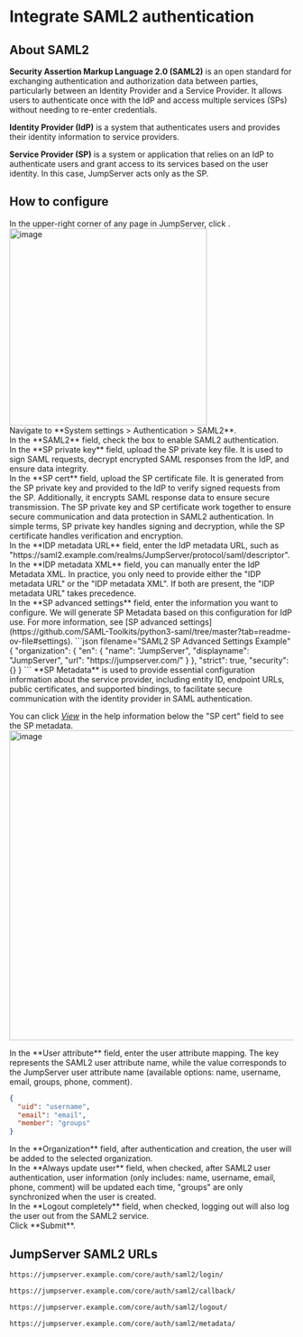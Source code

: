 # Integrate SAML2 authentication <Icon name="xpackTip"/>

## About SAML2

**Security Assertion Markup Language 2.0 (SAML2)** is an open standard for exchanging authentication and authorization data between parties, particularly between an Identity Provider and a Service Provider. It allows users to authenticate once with the IdP and access multiple services (SPs) without needing to re-enter credentials.

**Identity Provider (IdP)** is a system that authenticates users and provides their identity information to service providers.

**Service Provider (SP)** is a system or application that relies on an IdP to authenticate users and grant access to its services based on the user identity. In this case, JumpServer acts only as the SP.

## How to configure
<Steps>
<div>
In the upper-right corner of any page in JumpServer, click <Icon name="settings"/>.
<img src="/images/docs/admin-guides/system-settings/nav-settings.png" alt="image" width="350"/>
</div>

<div>
Navigate to **System settings > Authentication > SAML2**.
</div>

<div>
In the **SAML2** field, check the box to enable SAML2 authentication.
</div>

<div>
In the **SP private key** field, upload the SP private key file. It is used to sign SAML requests, decrypt encrypted SAML responses from the IdP, and ensure data integrity.
</div>

<div>
In the **SP cert** field, upload the SP certificate file. It is generated from the SP private key and provided to the IdP to verify signed requests from the SP. Additionally, it encrypts SAML response data to ensure secure transmission.

<Alert type="note">
The SP private key and SP certificate work together to ensure secure communication and data protection in SAML2 authentication. In simple terms, SP private key handles signing and decryption, while the SP certificate handles verification and encryption.
</Alert>
</div>

<div>
In the **IDP metadata URL** field, enter the IdP metadata URL, such as "https://&#8203;saml2.example.com/realms/JumpServer/protocol/saml/descriptor".
</div>

<div>
In the **IDP metadata XML** field, you can manually enter the IdP Metadata XML. In practice, you only need to provide either the "IDP metadata URL" or the "IDP metadata XML". If both are present, the "IDP metadata URL" takes precedence.
</div>

<div>
In the **SP advanced settings** field, enter the information you want to configure. We will generate SP Metadata based on this configuration for IdP use. For more information, see [SP advanced settings](https://github.com/SAML-Toolkits/python3-saml/tree/master?tab=readme-ov-file#settings). 
```json filename="SAML2 SP Advanced Settings Example"
{
  "organization": {
    "en": {
      "name": "JumpServer",
      "displayname": "JumpServer",
      "url": "https://jumpserver.com/"
    }
  },
  "strict": true,
  "security": {}
}
```
<Alert type="note">
  **SP Metadata** is used to provide essential configuration information about the service provider, including entity ID, endpoint URLs, public certificates, and supported bindings, to facilitate secure communication with the identity provider in SAML authentication.
</Alert>

You can click _[View]()_ in the help information below the "SP cert" field to see the SP metadata.
<img src="/images/docs/admin-guides/system-settings/auth/saml2-sp-metadata.png" alt="image" width="550"/>
</div>

<div>
In the **User attribute** field, enter the user attribute mapping. The key represents the SAML2 user attribute name, while the value corresponds to the JumpServer user attribute name (available options: name, username, email, groups, phone, comment).

```json filename="SAML2 User Attribute Example"
{
  "uid": "username",
  "email": "email",
  "member": "groups"
}
```
</div>

<div>
In the **Organization** field, after authentication and creation, the user will be added to the selected organization.
</div>

<div>
In the **Always update user** field, when checked, after SAML2 user authentication, user information (only includes: name, username, email, phone, comment) will be updated each time, "groups" are only synchronized when the user is created.
</div>

<div>
In the **Logout completely** field, when checked, logging out will also log the user out from the SAML2 service.
</div>

<div>
Click **Submit**.
</div>

</Steps>

## JumpServer SAML2 URLs

```md filename="Login URL"
https://jumpserver.example.com/core/auth/saml2/login/
```

```md filename="Login Success Callback URL"
https://jumpserver.example.com/core/auth/saml2/callback/
```

```md filename="Logout URL"
https://jumpserver.example.com/core/auth/saml2/logout/
```

```md filename="SP Metadata URL"
https://jumpserver.example.com/core/auth/saml2/metadata/
```